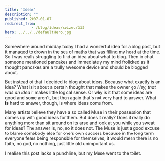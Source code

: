 ```yaml
---
title: 'Ideas'
description: ""
published: 2007-01-07
redirect_from: 
            - /blog/ideas/swizec/335
hero: ../../../defaultHero.jpg
---
```


Somewhere around midday today I had a wonderful idea for a blog post, but it managed to drown in the sea of maths that was filling my head at the time. So I was really struggling to find an idea about what to blog. Then in chat someone mentioned pancakes and immediately my mind frolicked as it thought pancakes are a trully awesome device and should be blogged about.

But instead of that I decided to blog about ideas. Because what exactly is an idea? What is it about a certain thought that makes the owner go _Hey, that was an idea_ it makes little logical sense. Or why is it that some ideas are good and some aren't, but then again that's not very hard to answer. What **is** hard to answer, though, is where ideas come from.

Many artists believe they have a so called Muse in their possession that comes up with good ideas for them. But does it really? Does it really do anything more than sit around on its arse and look at you while you sweat for ideas? The answer is, no, no it does not. The Muse is just a good excuse to blame somebody else for one's own success because in the long term everyone fears being responsible for themselves, it would mean there is no faith, no god, no nothing, just little old unimportant us.

I realise this post lacks a punchline, but my Muse went to the toilet.
